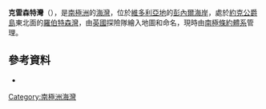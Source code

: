{{Coord|71|37|S|170|4|E|source:GNIS|display=title}}

'''克雷森特灣'''（{{lang-en|Crescent Bay}}），是[[南極洲|南極洲]]的[[海灣|海灣]]，位於[[維多利亞地|維多利亞地]]的[[彭內爾海岸|彭內爾海岸]]，處於[[約克公爵島_(南極洲)|約克公爵島]]東北面的[[羅伯特森灣|羅伯特森灣]]，由[[英國|英國]]探險隊繪入地圖和命名，現時由[[南極條約體系|南極條約體系]]管理。

==參考資料==
* {{usgs-gazetteer|id=3297}}

{{Antarctica-geo-stub}}
[[Category:南極洲海灣|Category:南極洲海灣]]